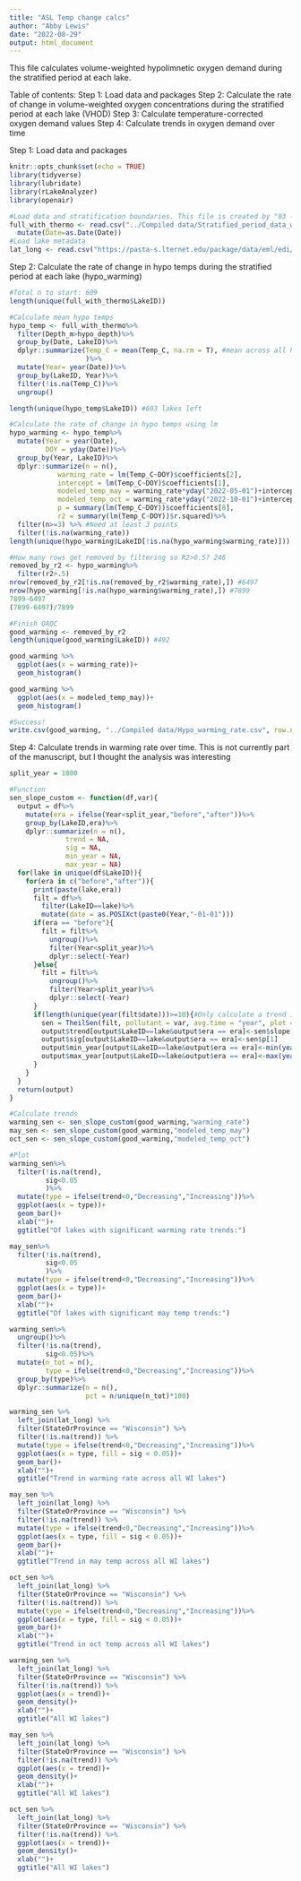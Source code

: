 ```yaml
---
title: "ASL Temp change calcs"
author: "Abby Lewis"
date: "2022-08-29"
output: html_document
---
```


This file calculates volume-weighted hypolimnetic oxygen demand during the stratified period at each lake. 

Table of contents:
Step 1: Load data and packages
Step 2: Calculate the rate of change in volume-weighted oxygen concentrations during the stratified period at each lake (VHOD)
Step 3: Calculate temperature-corrected oxygen demand values
Step 4: Calculate trends in oxygen demand over time


Step 1: Load data and packages
```r
knitr::opts_chunk$set(echo = TRUE)
library(tidyverse)
library(lubridate)
library(rLakeAnalyzer)
library(openair)

#Load data and stratification boundaries. This file is created by "03 - Stratified avgs.Rmd"
full_with_thermo <- read.csv("../Compiled data/Stratified_period_data_with_thermo.csv")%>%
  mutate(Date=as.Date(Date))
#Load lake metadata
lat_long <- read.csv("https://pasta-s.lternet.edu/package/data/eml/edi/1029/9/fadd3eaa25b5fdd1fc4efba70e660579")
```


Step 2: Calculate the rate of change in hypo temps during the stratified period at each lake (hypo_warming)
```r
#Total n to start: 609
length(unique(full_with_thermo$LakeID))

#Calculate mean hypo temps
hypo_temp <- full_with_thermo%>%
  filter(Depth_m>hypo_depth)%>%
  group_by(Date, LakeID)%>%
  dplyr::summarize(Temp_C = mean(Temp_C, na.rm = T), #mean across all hypolimnetic depths
                   )%>%
  mutate(Year= year(Date))%>%
  group_by(LakeID, Year)%>%
  filter(!is.na(Temp_C))%>%
  ungroup()

length(unique(hypo_temp$LakeID)) #603 lakes left

#Calculate the rate of change in hypo temps using lm
hypo_warming <- hypo_temp%>%
  mutate(Year = year(Date),
         DOY = yday(Date))%>%
  group_by(Year, LakeID)%>%
  dplyr::summarize(n = n(),
            warming_rate = lm(Temp_C~DOY)$coefficients[2],
            intercept = lm(Temp_C~DOY)$coefficients[1],
            modeled_temp_may = warming_rate*yday("2022-05-01")+intercept,
            modeled_temp_oct = warming_rate*yday("2022-10-01")+intercept,
            p = summary(lm(Temp_C~DOY))$coefficients[8],
            r2 = summary(lm(Temp_C~DOY))$r.squared)%>%
  filter(n>=3) %>% #Need at least 3 points
  filter(!is.na(warming_rate))
length(unique(hypo_warming$LakeID[!is.na(hypo_warming$warming_rate)])) #502

#How many rows get removed by filtering so R2>0.5? 246
removed_by_r2 <- hypo_warming%>%
  filter(r2>.5)
nrow(removed_by_r2[!is.na(removed_by_r2$warming_rate),]) #6497
nrow(hypo_warming[!is.na(hypo_warming$warming_rate),]) #7899
7899-6497
(7899-6497)/7899

#Finish QAQC
good_warming <- removed_by_r2
length(unique(good_warming$LakeID)) #492

good_warming %>%
  ggplot(aes(x = warming_rate))+
  geom_histogram()

good_warming %>%
  ggplot(aes(x = modeled_temp_may))+
  geom_histogram()

#Success!
write.csv(good_warming, "../Compiled data/Hypo_warming_rate.csv", row.names = F)
```

Step 4: Calculate trends in warming rate over time. This is not currently part of the manuscript, but I thought the analysis was interesting
```r
split_year = 1800

#Function
sen_slope_custom <- function(df,var){
  output = df%>%
    mutate(era = ifelse(Year<split_year,"before","after"))%>%
    group_by(LakeID,era)%>%
    dplyr::summarize(n = n(),
              trend = NA,
              sig = NA,
              min_year = NA,
              max_year = NA)
  for(lake in unique(df$LakeID)){
    for(era in c("before","after")){
      print(paste(lake,era))
      filt = df%>%
        filter(LakeID==lake)%>%
        mutate(date = as.POSIXct(paste0(Year,"-01-01")))
      if(era == "before"){
        filt = filt%>%
          ungroup()%>%
          filter(Year<split_year)%>%
          dplyr::select(-Year)
      }else{
        filt = filt%>%
          ungroup()%>%
          filter(Year>split_year)%>%
          dplyr::select(-Year)
      }
      if(length(unique(year(filt$date)))>=10){#Only calculate a trend if there are 10 years of data
        sen = TheilSen(filt, pollutant = var, avg.time = "year", plot = F)$data$res2
        output$trend[output$LakeID==lake&output$era == era]<-sen$slope[1]
        output$sig[output$LakeID==lake&output$era == era]<-sen$p[1]
        output$min_year[output$LakeID==lake&output$era == era]<-min(year(filt$date))
        output$max_year[output$LakeID==lake&output$era == era]<-max(year(filt$date))
      }
    }
  }
  return(output)
}

#Calculate trends
warming_sen <- sen_slope_custom(good_warming,"warming_rate")
may_sen <- sen_slope_custom(good_warming,"modeled_temp_may")
oct_sen <- sen_slope_custom(good_warming,"modeled_temp_oct")

#Plot
warming_sen%>%
  filter(!is.na(trend),
         sig<0.05
         )%>%
  mutate(type = ifelse(trend<0,"Decreasing","Increasing"))%>%
  ggplot(aes(x = type))+
  geom_bar()+
  xlab("")+
  ggtitle("Of lakes with significant warming rate trends:")

may_sen%>%
  filter(!is.na(trend),
         sig<0.05
         )%>%
  mutate(type = ifelse(trend<0,"Decreasing","Increasing"))%>%
  ggplot(aes(x = type))+
  geom_bar()+
  xlab("")+
  ggtitle("Of lakes with significant may temp trends:")

warming_sen%>%
  ungroup()%>%
  filter(!is.na(trend),
         sig<0.05)%>%
  mutate(n_tot = n(),
         type = ifelse(trend<0,"Decreasing","Increasing"))%>%
  group_by(type)%>%
  dplyr::summarize(n = n(),
                   pct = n/unique(n_tot)*100)

warming_sen %>%
  left_join(lat_long) %>%
  filter(StateOrProvince == "Wisconsin") %>%
  filter(!is.na(trend)) %>%
  mutate(type = ifelse(trend<0,"Decreasing","Increasing"))%>%
  ggplot(aes(x = type, fill = sig < 0.05))+
  geom_bar()+
  xlab("")+
  ggtitle("Trend in warming rate across all WI lakes")

may_sen %>%
  left_join(lat_long) %>%
  filter(StateOrProvince == "Wisconsin") %>%
  filter(!is.na(trend)) %>%
  mutate(type = ifelse(trend<0,"Decreasing","Increasing"))%>%
  ggplot(aes(x = type, fill = sig < 0.05))+
  geom_bar()+
  xlab("")+
  ggtitle("Trend in may temp across all WI lakes")

oct_sen %>%
  left_join(lat_long) %>%
  filter(StateOrProvince == "Wisconsin") %>%
  filter(!is.na(trend)) %>%
  mutate(type = ifelse(trend<0,"Decreasing","Increasing"))%>%
  ggplot(aes(x = type, fill = sig < 0.05))+
  geom_bar()+
  xlab("")+
  ggtitle("Trend in oct temp across all WI lakes")

warming_sen %>%
  left_join(lat_long) %>%
  filter(StateOrProvince == "Wisconsin") %>%
  filter(!is.na(trend)) %>%
  ggplot(aes(x = trend))+
  geom_density()+
  xlab("")+
  ggtitle("All WI lakes")

may_sen %>%
  left_join(lat_long) %>%
  filter(StateOrProvince == "Wisconsin") %>%
  filter(!is.na(trend)) %>%
  ggplot(aes(x = trend))+
  geom_density()+
  xlab("")+
  ggtitle("All WI lakes")

oct_sen %>%
  left_join(lat_long) %>%
  filter(StateOrProvince == "Wisconsin") %>%
  filter(!is.na(trend)) %>%
  ggplot(aes(x = trend))+
  geom_density()+
  xlab("")+
  ggtitle("All WI lakes")
```
